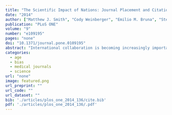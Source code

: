 ```yaml
---
title: "The Scientific Impact of Nations: Journal Placement and Citation Performance"
date: "2014"
author: ["Matthew J. Smith", "Cody Weinberger", "Emilio M. Bruna", "Stefano Allesina"]
publication: "PLoS ONE"
volume: "9"
number: "e109195"
pages: "none"
doi: "10.1371/journal.pone.0109195"
abstract: "International collaboration is becoming increasingly important for the advancement of science. To gain a more precise understanding of how factors such as international collaboration influence publication success, we divide publication success into two categories: journal placement and citation performance. Analyzing all papers published between 1996 and 2012 in eight disciplines, we find that those with more countries in their affiliations performed better in both categories. Furthermore, specific countries vary in their effects both individually and in combination. Finally, we look at the relationship between national output (in papers published) and input (in citations received) over the 17 years, expanding upon prior depictions by also plotting an expected proportion of citations based on Journal Placement. Discrepancies between this expectation and the realized proportion of citations illuminate trends in performance, such as the decline of the Global North in response to rapidly developing countries, especially China. Yet, most countries' show little to no discrepancy, meaning that, in most cases, citation proportion can be predicted by Journal Placement alone. This reveals an extreme asymmetry between the opinions of a few reviewers and the degree to which paper acceptance and citation rates influence career advancement."
categories: 
  - age
  - bias
  - medical journals
  - science
url: "none"
image: featured.png
url_preprint: ""
url_code: ""
url_dataset: ""
bib: './articles/plos_one_2014_136/cite.bib'
pdf: './articles/plos_one_2014_136/.pdf'
---
```

